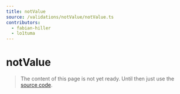 ```yaml
---
title: notValue
source: /validations/notValue/notValue.ts
contributors:
  - fabian-hiller
  - lo1tuma
---
```


# notValue

> The content of this page is not yet ready. Until then just use the [source code](https://github.com/fabian-hiller/valibot/blob/main/library/src/validations/notValue/notValue.ts).
